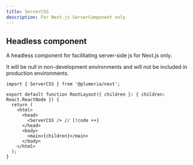 ```yaml
---
title: ServerCSS
description: For Next.js ServerComponent only
---
```


## Headless component

A headless component for facilitating server-side js for Next.js only.

<Callout title="It is safe to know">
  It will be null in non-development environments and will not be included in production environments.
</Callout>

```tsx title="layout.tsx"
import { ServerCSS } from '@plumeria/next';

export default function RootLayout({ children }: { children: React.ReactNode }) {
  return (
    <html>
      <head>
        <ServerCSS /> // [!code ++]
      </head>
      <body>
        <main>{children}</main>
      </body>
    </html>
  );
}
```
